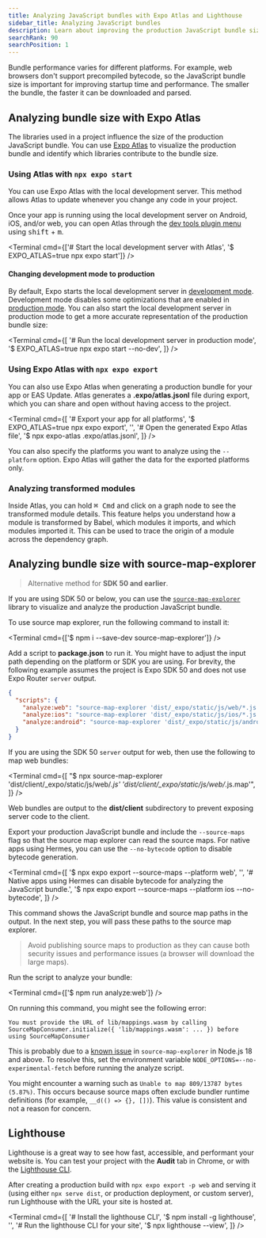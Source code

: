 ```yaml
---
title: Analyzing JavaScript bundles with Expo Atlas and Lighthouse
sidebar_title: Analyzing JavaScript bundles
description: Learn about improving the production JavaScript bundle size of Expo apps and websites with Expo Atlas and Lighthouse.
searchRank: 90
searchPosition: 1
---
```



Bundle performance varies for different platforms. For example, web browsers don't support precompiled bytecode, so the JavaScript bundle size is important for improving startup time and performance. The smaller the bundle, the faster it can be downloaded and parsed.

## Analyzing bundle size with Expo Atlas

<ContentSpotlight alt="Expo Atlas overview page." src="/static/images/atlas/atlas-overview.avif" />

The libraries used in a project influence the size of the production JavaScript bundle. You can use [Expo Atlas](https://github.com/expo/expo-atlas#readme) to visualize the production bundle and identify which libraries contribute to the bundle size.

### Using Atlas with `npx expo start`

You can use Expo Atlas with the local development server. This method allows Atlas to update whenever you change any code in your project.

Once your app is running using the local development server on Android, iOS, and/or web, you can open Atlas through the [dev tools plugin menu](/debugging/devtools-plugins/#using-a-dev-tools-plugin) using <kbd>shift</kbd> + <kbd>m</kbd>.

<Terminal
  cmd={['# Start the local development server with Atlas', '$ EXPO_ATLAS=true npx expo start']}
/>

#### Changing development mode to production

By default, Expo starts the local development server in [development mode](/workflow/development-mode/#development-mode). Development mode disables some optimizations that are enabled in [production mode](/workflow/development-mode/#production-mode). You can also start the local development server in production mode to get a more accurate representation of the production bundle size:

<Terminal
  cmd={[
    '# Run the local development server in production mode',
    '$ EXPO_ATLAS=true npx expo start --no-dev',
  ]}
/>

### Using Expo Atlas with `npx expo export`

You can also use Expo Atlas when generating a production bundle for your app or EAS Update. Atlas generates a **.expo/atlas.jsonl** file during export, which you can share and open without having access to the project.

<Terminal
  cmd={[
    '# Export your app for all platforms',
    '$ EXPO_ATLAS=true npx expo export',
    '',
    '# Open the generated Expo Atlas file',
    '$ npx expo-atlas .expo/atlas.jsonl',
  ]}
/>

You can also specify the platforms you want to analyze using the `--platform` option. Expo Atlas will gather the data for the exported platforms only.

### Analyzing transformed modules

<ContentSpotlight alt="Expo Atlas module page." src="/static/images/atlas/atlas-module.avif" />

Inside Atlas, you can hold <kbd>⌘ Cmd</kbd> and click on a graph node to see the transformed module details. This feature helps you understand how a module is transformed by Babel, which modules it imports, and which modules imported it. This can be used to trace the origin of a module across the dependency graph.

## Analyzing bundle size with source-map-explorer

> Alternative method for **SDK 50 and earlier**.

If you are using SDK 50 or below, you can use the [`source-map-explorer`](https://www.npmjs.com/package/source-map-explorer) library to visualize and analyze the production JavaScript bundle.

<Step label="1">

To use source map explorer, run the following command to install it:

<Terminal cmd={['$ npm i --save-dev source-map-explorer']} />

</Step>

<Step label="2">

Add a script to **package.json** to run it. You might have to adjust the input path depending on the platform or SDK you are using. For brevity, the following example assumes the project is Expo SDK 50 and does not use Expo Router `server` output.

```json package.json
{
  "scripts": {
    "analyze:web": "source-map-explorer 'dist/_expo/static/js/web/*.js' 'dist/_expo/static/js/web/*.js.map'",
    "analyze:ios": "source-map-explorer 'dist/_expo/static/js/ios/*.js' 'dist/_expo/static/js/ios/*.js.map'",
    "analyze:android": "source-map-explorer 'dist/_expo/static/js/android/*.js' 'dist/_expo/static/js/android/*.js.map'"
  }
}
```

If you are using the SDK 50 `server` output for web, then use the following to map web bundles:

<Terminal
  cmd={[
    "$ npx source-map-explorer 'dist/client/_expo/static/js/web/*.js' 'dist/client/_expo/static/js/web/*.js.map'",
  ]}
/>

Web bundles are output to the **dist/client** subdirectory to prevent exposing server code to the client.

</Step>

<Step label="3">

Export your production JavaScript bundle and include the `--source-maps` flag so that the source map explorer can read the source maps. For native apps using Hermes, you can use the `--no-bytecode` option to disable bytecode generation.

<Terminal
  cmd={[
    '$ npx expo export --source-maps --platform web',
    '',
    '# Native apps using Hermes can disable bytecode for analyzing the JavaScript bundle.',
    '$ npx expo export --source-maps --platform ios --no-bytecode',
  ]}
/>

This command shows the JavaScript bundle and source map paths in the output. In the next step, you will pass these paths to the source map explorer.

> Avoid publishing source maps to production as they can cause both security issues and performance issues (a browser will download the large maps).

</Step>

<Step label="4">

Run the script to analyze your bundle:

<Terminal cmd={['$ npm run analyze:web']} />

On running this command, you might see the following error:

```text
You must provide the URL of lib/mappings.wasm by calling SourceMapConsumer.initialize({ 'lib/mappings.wasm': ... }) before using SourceMapConsumer
```

This is probably due to a [known issue](https://github.com/danvk/source-map-explorer/issues/247) in `source-map-explorer` in Node.js 18 and above. To resolve this, set the environment variable `NODE_OPTIONS=--no-experimental-fetch` before running the analyze script.

</Step>

You might encounter a warning such as `Unable to map 809/13787 bytes (5.87%)`. This occurs because source maps often exclude bundler runtime definitions (for example, `__d(() => {}, [])`). This value is consistent and not a reason for concern.

## Lighthouse

Lighthouse is a great way to see how fast, accessible, and performant your website is. You can test your project with the **Audit** tab in Chrome, or with the [Lighthouse CLI](https://github.com/GoogleChrome/lighthouse#using-the-node-cli).

After creating a production build with `npx expo export -p web` and serving it (using either `npx serve dist`, or production deployment, or custom server), run Lighthouse with the URL your site is hosted at.

<Terminal
  cmd={[
    '# Install the lighthouse CLI',
    '$ npm install -g lighthouse',
    '',
    '# Run the lighthouse CLI for your site',
    '$ npx lighthouse <url> --view',
  ]}
/>
